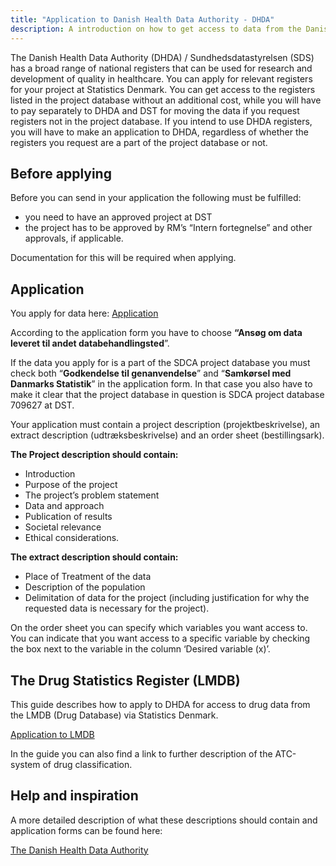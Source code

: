 ```yaml
---
title: "Application to Danish Health Data Authority - DHDA"
description: A introduction on how to get access to data from the Danish Health Data Authority
---
```


The Danish Health Data Authority (DHDA) / Sundhedsdatastyrelsen (SDS)
has a broad range of national registers that can be used for research
and development of quality in healthcare. You can apply for relevant
registers for your project at Statistics Denmark. You can get access to
the registers listed in the project database without an additional cost,
while you will have to pay separately to DHDA and DST for moving the
data if you request registers not in the project database. If you intend
to use DHDA registers, you will have to make an application to DHDA,
regardless of whether the registers you request are a part of the
project database or not.

## Before applying

Before you can send in your application the following must be fulfilled:

-   you need to have an approved project at DST
-   the project has to be approved by RM's "Intern fortegnelse" and
    other approvals, if applicable.

Documentation for this will be required when applying.

## Application

You apply for data here: 
[Application](https://sundhedsdatastyrelsen.dk/data-og-registre/forskerservice/ansoeg-om-data)

According to the application form you have to choose **"Ansøg om data
leveret til andet databehandlingsted**".

If the data you apply for is a part of the SDCA project database you
must check both "**Godkendelse til genanvendelse**" and "**Samkørsel med
Danmarks Statistik**" in the application form. In that case you also
have to make it clear that the project database in question is SDCA
project database 709627 at DST.

Your application must contain a project description
(projektbeskrivelse), an extract description (udtræksbeskrivelse) and an
order sheet (bestillingsark).

**The Project description should contain:**

-   Introduction
-   Purpose of the project
-   The project's problem statement
-   Data and approach
-   Publication of results
-   Societal relevance
-   Ethical considerations.

**The extract description should contain:**

-   Place of Treatment of the data
-   Description of the population
-   Delimitation of data for the project (including justification for
    why the requested data is necessary for the project).

On the order sheet you can specify which variables you want access to.
You can indicate that you want access to a specific variable by checking
the box next to the variable in the column 'Desired variable (x)'.

## The Drug Statistics Register (LMDB)

This guide describes how to apply to DHDA for access to drug data from
the LMDB (Drug Database) via Statistics Denmark.

[Application to
LMDB](https://sundhedsdatastyrelsen.dk/media/16357/Vejledning_Adgang_laegemiddeldata_DST.pdf)

In the guide you can also find a link to further description of the
ATC-system of drug classification.

## Help and inspiration

A more detailed description of what these descriptions should contain
and application forms can be found here:

[The Danish Health Data
Authority](https://sundhedsdatastyrelsen.dk/data-og-registre/forskerservice/foer-du-soeger/beskrivelse-af-projekt-og-data)
